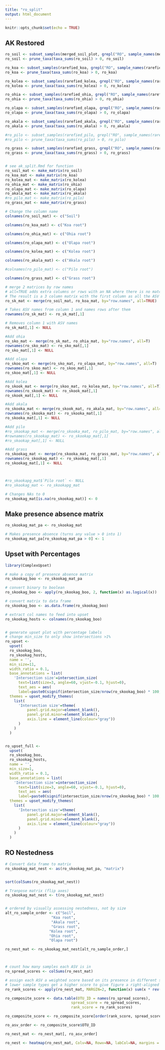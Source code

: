```yaml
---
title: "ro_split"
output: html_document
---
```


```r
knitr::opts_chunk$set(echo = TRUE)
```

## AK Restored

```r

ro_soil <- subset_samples(merged_soil_plot, grepl("RO", sample_names(merged_soil_plot)))
ro_soil <- prune_taxa(taxa_sums(ro_soil) > 0, ro_soil)

ro_koa <- subset_samples(rarefied_koa, grepl("RO", sample_names(rarefied_koa)))
ro_koa <- prune_taxa(taxa_sums(ro_koa) > 0, ro_koa)

ro_kolea <- subset_samples(rarefied_kolea, grepl("RO", sample_names(rarefied_kolea)))
ro_kolea <- prune_taxa(taxa_sums(ro_kolea) > 0, ro_kolea)

ro_ohia <- subset_samples(rarefied_ohia, grepl("RO", sample_names(rarefied_ohia)))
ro_ohia <- prune_taxa(taxa_sums(ro_ohia) > 0, ro_ohia)

ro_olapa <- subset_samples(rarefied_olapa, grepl("RO", sample_names(rarefied_olapa)))
ro_olapa <- prune_taxa(taxa_sums(ro_olapa) > 0, ro_olapa)

ro_akala <- subset_samples(rarefied_akala, grepl("RO", sample_names(rarefied_akala)))
ro_akala <- prune_taxa(taxa_sums(ro_akala) > 0, ro_akala)

#ro_pilo <- subset_samples(rarefied_pilo, grepl("RO", sample_names(rarefied_pilo)))
#ro_pilo <- prune_taxa(taxa_sums(ro_pilo) > 0, ro_pilo)

ro_grass <- subset_samples(rarefied_grass, grepl("RO", sample_names(rarefied_grass)))
ro_grass <- prune_taxa(taxa_sums(ro_grass) > 0, ro_grass)



```


```r

# see ak_split.Rmd for function
ro_soil_mat <- make_matrix(ro_soil)
ro_koa_mat <- make_matrix(ro_koa)
ro_kolea_mat <- make_matrix(ro_kolea)
ro_ohia_mat <- make_matrix(ro_ohia)
ro_olapa_mat <- make_matrix(ro_olapa)
ro_akala_mat <- make_matrix(ro_akala)
#ro_pilo_mat <- make_matrix(ro_pilo)
ro_grass_mat <- make_matrix(ro_grass)


```


```r

# Change the column name
colnames(ro_soil_mat) <- c("Soil")

colnames(ro_koa_mat) <- c("Koa root")

colnames(ro_ohia_mat) <- c("Ohia root")

colnames(ro_olapa_mat) <- c("Olapa root")

colnames(ro_kolea_mat) <- c("Kolea root")

colnames(ro_akala_mat) <- c("Akala root")

#colnames(ro_pilo_mat) <- c("Pilo root")

colnames(ro_grass_mat) <- c("Grass root")

```


```r

# merge 2 matrices by row names
# all=TRUE adds extra columns or rows with an NA where there is no matching value
# The result is a 3 column matrix with the first column as all the ASV names
ro_sk_mat <- merge(ro_soil_mat, ro_koa_mat, by="row.names", all=TRUE)

# Takes ASV names from column 1 and names rows after them 
rownames(ro_sk_mat) <- ro_sk_mat[,1]

# Removes column 1 with ASV names
ro_sk_mat[,1] <- NULL

#Add ohia
ro_sko_mat <- merge(ro_sk_mat, ro_ohia_mat, by="row.names", all=T)
rownames(ro_sko_mat) <- ro_sko_mat[,1]
ro_sko_mat[,1] <- NULL

#Add olapa
ro_skoo_mat <- merge(ro_sko_mat, ro_olapa_mat, by="row.names", all=T)
rownames(ro_skoo_mat) <- ro_skoo_mat[,1]
ro_skoo_mat[,1] <- NULL

#Add kolea
ro_skook_mat <- merge(ro_skoo_mat, ro_kolea_mat, by="row.names", all=T)
rownames(ro_skook_mat) <- ro_skook_mat[,1]
ro_skook_mat[,1] <- NULL

#Add akala
ro_skooka_mat <- merge(ro_skook_mat, ro_akala_mat, by="row.names", all=T)
rownames(ro_skooka_mat) <- ro_skooka_mat[,1]
ro_skooka_mat[,1] <- NULL

#Add pilo
#ro_skookap_mat <- merge(ro_skooka_mat, ro_pilo_mat, by="row.names", all=T)
#rownames(ro_skookap_mat) <- ro_skookap_mat[,1]
#ro_skookap_mat[,1] <- NULL

#Add grass
ro_skookag_mat <- merge(ro_skooka_mat, ro_grass_mat, by="row.names", all=T)
rownames(ro_skookag_mat) <- ro_skookag_mat[,1]
ro_skookag_mat[,1] <- NULL



#ro_skookapg_mat$`Pilo root` <- NULL
#ro_skookag_mat <- ro_skookapg_mat

# Changes NAs to 0
ro_skookag_mat[is.na(ro_skookag_mat)] <- 0


```



## Make presence absence matrix

```r

ro_skookag_mat_pa <- ro_skookag_mat

# Makes presence absence (turns any value > 0 into 1)
ro_skookag_mat_pa[ro_skookag_mat_pa > 0] <- 1

```


## Upset with Percentages

```r
library(ComplexUpset)

# make a copy of presence absence matrix
ro_skookag_boo <- ro_skookag_mat_pa

# convert binary to boolean
ro_skookag_boo <- apply(ro_skookag_boo, 2, function(x) as.logical(x))

# convert matrix to data frame
ro_skookag_boo <- as.data.frame(ro_skookag_boo)

# extract col names to feed into upset
ro_skookag_hosts <- colnames(ro_skookag_boo)


# generate upset plot with percentage labels
# change min_size to only show intersections >1%
ro_upset <- 
  upset(
  ro_skookag_boo, 
  ro_skookag_hosts, 
  name = '',
  min_size=11,
  width_ratio = 0.1,
  base_annotations = list(
    'Intersection size'=intersection_size(
      text=list(size=3, angle=60, vjust=-0.1, hjust=0), 
      text_aes = aes(
      label=paste0(signif(intersection_size/nrow(ro_skookag_boo) * 100, digits=2), '%')))), 
  themes = upset_modify_themes(
    list(
      'Intersection size'=theme(
          panel.grid.major=element_blank(), 
          panel.grid.minor=element_blank(),
          axis.line = element_line(colour="gray"))
      )
    )
  )


ro_upset_full <- 
  upset(
  ro_skookag_boo, 
  ro_skookag_hosts, 
  name = '',
  min_size=1,
  width_ratio = 0.1,
  base_annotations = list(
    'Intersection size'=intersection_size(
      text=list(size=3, angle=60, vjust=-0.1, hjust=0), 
      text_aes = aes(
      label=paste0(signif(intersection_size/nrow(ro_skookag_boo) * 100, digits=2), '%')))), 
  themes = upset_modify_themes(
    list(
      'Intersection size'=theme(
          panel.grid.major=element_blank(), 
          panel.grid.minor=element_blank(),
          axis.line = element_line(colour="gray"))
      )
    )
  )


```


## RO Nestedness

```r

# Convert data frame to matrix
ro_skookag_mat_nest <- as(ro_skookag_mat_pa, "matrix")


sort(colSums(ro_skookag_mat_nest))

# Tranpose matrix (flip axes)
ro_skookag_mat_nest <- t(ro_skookag_mat_nest)


# ordered by visually assessing nestedness, not by size
alt_ro_sample_order <- c("Soil",
                     "Koa root",
                     "Akala root",
                     "Grass root",
                    "Kolea root",
                    "Ohia root",
                    "Olapa root")

ro_nest_mat <- ro_skookag_mat_nest[alt_ro_sample_order,]



# count how many samples each ASV is in
ro_spread_scores <- colSums(ro_nest_mat)

# assign each ASV a weighted score based on its presence in different sample types
# lower sample types get a higher score to give figure a right-aligned nested structure
ro_rank_scores <- apply(ro_nest_mat, MARGIN=2, function(x) sum(x * rev(seq_along(x))))

ro_composite_score <- data.table(OTU_ID = names(ro_spread_scores),
                              spread_score = ro_spread_scores,
                              rank_score = ro_rank_scores)

ro_composite_score <- ro_composite_score[order(rank_score, spread_score)]

ro_asv_order <- ro_composite_score$OTU_ID

ro_nest_mat <- ro_nest_mat[, ro_asv_order]

ro_nest <- heatmap(ro_nest_mat, Colv=NA, Rowv=NA, labCol=NA, margins = c(5,5))


```



